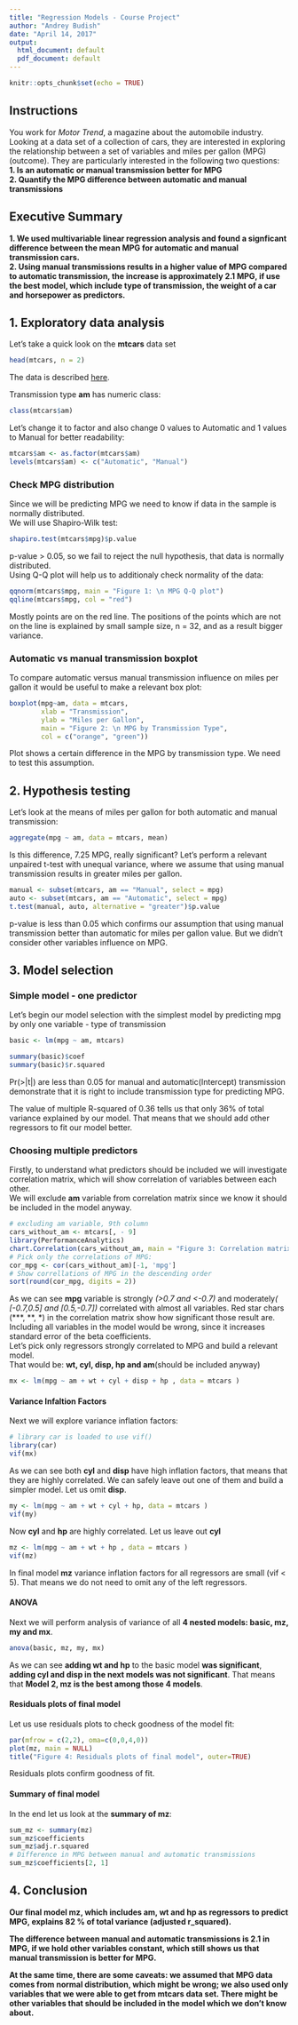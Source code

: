 ```yaml
---
title: "Regression Models - Course Project"
author: "Andrey Budish"
date: "April 14, 2017"
output:
  html_document: default
  pdf_document: default
---
```


```r
knitr::opts_chunk$set(echo = TRUE)
```

## Instructions
You work for *Motor Trend*, a magazine about the automobile industry. Looking at a data set of a collection of cars, they are interested in exploring the relationship between a set of variables and miles per gallon (MPG) (outcome). They are particularly interested in the following two questions:  
 **1. Is an automatic or manual transmission better for MPG**  
 **2. Quantify the MPG difference between automatic and manual transmissions**  
 
## Executive Summary  

**1. We used multivariable linear regression analysis and found a signficant difference between the mean MPG for automatic and manual transmission cars.**  
**2. Using manual transmissions results in a higher value of MPG compared to automatic transmission, the increase is approximately 2.1 MPG, if use the best model, which include type of transmission, the weight of a car and horsepower as predictors.**

## 1. Exploratory data analysis
Let's take a quick look on the **mtcars** data set
```r
head(mtcars, n = 2)
```

The data is described [here](https://stat.ethz.ch/R-manual/R-devel/library/datasets/html/mtcars.html).    


Transmission type **am** has numeric class:
```r
class(mtcars$am)
```
Let's change it to factor and also change 0 values to Automatic and 1 values to Manual for better readability: 
```r
mtcars$am <- as.factor(mtcars$am)
levels(mtcars$am) <- c("Automatic", "Manual")
```
### Check MPG distribution

Since we will be predicting MPG we need to know if data in the sample is normally distributed.  
We will use Shapiro-Wilk test:  
```r
shapiro.test(mtcars$mpg)$p.value
```
p-value > 0.05, so we fail to reject the null hypothesis, that data is normally distributed.  
Using Q-Q plot will help us to additionaly check normality of the data:
```r
qqnorm(mtcars$mpg, main = "Figure 1: \n MPG Q-Q plot")
qqline(mtcars$mpg, col = "red")
```  

Mostly points are on the red line. The positions of the points which are not on the line is explained by small sample size, n = 32, and as a result bigger variance.  

### Automatic vs manual transmission boxplot
To compare automatic versus manual transmission influence on miles per gallon it would be useful to make a relevant box plot:
```r
boxplot(mpg~am, data = mtcars,
        xlab = "Transmission",
        ylab = "Miles per Gallon",
        main = "Figure 2: \n MPG by Transmission Type",
        col = c("orange", "green"))
```  

Plot shows a certain difference in the MPG by transmission type. We need to test this assumption.    

## 2. Hypothesis testing
Let's look at the means of miles per gallon for both automatic and manual transmission:
```r
aggregate(mpg ~ am, data = mtcars, mean)
```
Is this difference, 7.25 MPG, really significant? Let's perform a relevant unpaired t-test with unequal variance, where we assume that using manual transmission
results in greater miles per gallon.

```r
manual <- subset(mtcars, am == "Manual", select = mpg)
auto <- subset(mtcars, am == "Automatic", select = mpg)
t.test(manual, auto, alternative = "greater")$p.value
```
p-value is less than 0.05 which confirms our assumption that using manual transmission better than automatic for miles per gallon value. But we didn't consider other variables influence on MPG.

## 3. Model selection
### Simple model - one predictor
Let's begin our model selection with the simplest model by predicting mpg by only one variable - type of transmission
```r
basic <- lm(mpg ~ am, mtcars)
```
```r
summary(basic)$coef
summary(basic)$r.squared
```
 Pr(>|t|) are less than 0.05 for manual and automatic(Intercept) transmission demonstrate that it is right to include transmission type for predicting MPG.  
 
The value of multiple R-squared of 0.36 tells us that only 36% of total variance explained by our model. That means that we should add other regressors to fit our model better.  

### Choosing multiple predictors
Firstly, to understand what predictors should be included we will investigate correlation matrix, which will show correlation of variables between each other.  
We will exclude **am** variable from correlation matrix since we know it should be included in the model anyway.    
```r
# excluding am variable, 9th column
cars_without_am <- mtcars[, - 9]
library(PerformanceAnalytics)
chart.Correlation(cars_without_am, main = "Figure 3: Correlation matrix")
# Pick only the correlations of MPG:
cor_mpg <- cor(cars_without_am)[-1, 'mpg']
# Show correllations of MPG in the descending order
sort(round(cor_mpg, digits = 2))
```
As we can see **mpg** variable is strongly *(>0.7 and <-0.7)* and moderately*( [-0.7,0.5] and [0.5,-0.7])* correlated with almost all variables. Red star chars (\*\*\*, \*\*, \*) in the correlation matrix show how significant those result are.
Including all variables in the model would be wrong, since it increases standard error of the beta coefficients.  
Let's pick only regressors strongly correlated to  MPG and build a relevant model.  
That would be: **wt, cyl, disp, hp and am**(should be included anyway)

```r
mx <- lm(mpg ~ am + wt + cyl + disp + hp , data = mtcars )
```
#### Variance Infaltion Factors
Next we will explore variance inflation factors:
```r
# library car is loaded to use vif()
library(car)
vif(mx)
```
As we can see both **cyl** and **disp** have high inflation factors, that means that they are highly correlated. We can safely leave out one of them  and build a simpler model. Let us omit **disp**.

```r
my <- lm(mpg ~ am + wt + cyl + hp, data = mtcars )
vif(my)
```
Now **cyl** and **hp** are highly correlated. Let us leave out **cyl** 
```r

mz <- lm(mpg ~ am + wt + hp , data = mtcars )
vif(mz)
```
In final model **mz** variance inflation factors for all regressors are small (vif < 5). That means we do not need to omit any of the left regressors.  

#### ANOVA  
Next we will perform analysis of variance of all **4 nested models: basic, mz, my and mx**.
```r
anova(basic, mz, my, mx)
```
As we can see **adding wt and hp** to the basic model **was significant**, **adding cyl and disp in the next models was not significant**. That means that **Model 2, mz is the best among those 4 models**.  

#### Residuals plots of final model  
Let us use residuals plots to check goodness of the model fit:
```r
par(mfrow = c(2,2), oma=c(0,0,4,0))
plot(mz, main = NULL)
title("Figure 4: Residuals plots of final model", outer=TRUE)
```  

Residuals plots confirm goodness of fit.

#### Summary of final model  
In the end let us look at the **summary of mz**:  

```r
sum_mz <- summary(mz)
sum_mz$coefficients
sum_mz$adj.r.squared
# Difference in MPG between manual and automatic transmissions
sum_mz$coefficients[2, 1]
```
## 4. Conclusion
**Our final model mz, which includes am, wt and hp as regressors to predict MPG, explains 82 % of total variance (adjusted r_squared).**  

**The difference between manual and automatic transmissions is 2.1 in MPG, if we hold other variables constant, which still shows us that manual transmission is better for MPG.**  

**At the same time, there are some caveats: we assumed that MPG data comes from normal distribution, which might be wrong; we also used only variables that we were able to get from mtcars data set. There might be other variables that should be included in the model which we don't know about.**  
